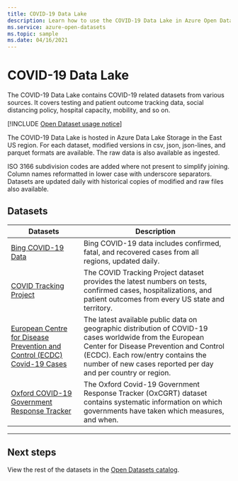 ```yaml
---
title: COVID-19 Data Lake
description: Learn how to use the COVID-19 Data Lake in Azure Open Datasets.
ms.service: azure-open-datasets
ms.topic: sample
ms.date: 04/16/2021
---
```


# COVID-19 Data Lake

The COVID-19 Data Lake contains COVID-19 related datasets from various sources. It covers testing and patient outcome tracking data, social distancing policy, hospital capacity, mobility, and so on.

[!INCLUDE [Open Dataset usage notice](./includes/open-datasets-usage-note.md)]

The COVID-19 Data Lake is hosted in Azure Data Lake Storage in the East US region. For each dataset, modified versions in csv, json, json-lines, and parquet formats are available. The raw data is also available as ingested.

ISO 3166 subdivision codes are added where not present to simplify joining. Column names reformatted in lower case with underscore separators. Datasets are updated daily with historical copies of modified and raw files also available.

## Datasets

| Datasets                                                                 | Description                                                                                                                                                                                                                                             |
|--------------------------------------------------------------------------|---------------------------------------------------------------------------------------------------------------------------------------------------------------------------------------------------------------------------------------------------------|
| [Bing COVID-19 Data](dataset-bing-covid-19.md)                                                       | Bing COVID-19 data includes confirmed, fatal, and recovered cases from all regions, updated daily.                                                                                                                                                      |
| [COVID Tracking Project](dataset-covid-tracking.md)                                                | The COVID Tracking Project dataset provides the latest numbers on tests, confirmed cases, hospitalizations, and patient outcomes from every US state and territory.                                                                                     |
| [European Centre for Disease Prevention and Control (ECDC) Covid-19 Cases](dataset-ecdc-covid-cases.md) | The latest available public data on geographic distribution of COVID-19 cases worldwide from the European Center for Disease Prevention and Control (ECDC). Each row/entry contains the number of new cases reported per day and per country or region. |
| [Oxford COVID-19 Government Response Tracker](dataset-oxford-covid-government-response-tracker.md)                              | The Oxford Covid-19 Government Response Tracker (OxCGRT) dataset contains systematic information on which governments have taken which measures, and when.                                                                                              |

---

## Next steps

View the rest of the datasets in the [Open Datasets catalog](dataset-catalog.md).